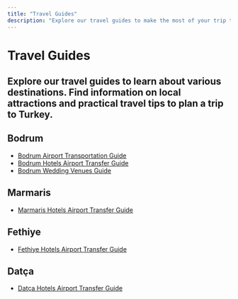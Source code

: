 ```yaml
---
title: "Travel Guides"
description: "Explore our travel guides to make the most of your trip to the Turkish Riviera."
---
```



# Travel Guides

## Explore our travel guides to learn about various destinations. Find information on local attractions and practical travel tips to plan a trip to Turkey.

## Bodrum

- [Bodrum Airport Transportation Guide](/bodrum-airport-transportation-guide)
- [Bodrum Hotels Airport Transfer Guide](/services/bodrum-hotels-airport-transfer-guide)
- [Bodrum Wedding Venues Guide](/deals/bodrum-wedding-venues-guide)

## Marmaris

- [Marmaris Hotels Airport Transfer Guide](/services/marmaris-hotels-airport-transfer-guide)

## Fethiye

- [Fethiye Hotels Airport Transfer Guide](/services/fethiye-hotels-airport-transfer-guide)

## Datça

- [Datça Hotels Airport Transfer Guide](/services/datca-hotels-airport-transfer-guide)